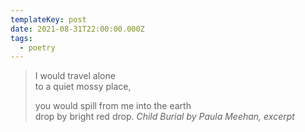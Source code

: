 ```yaml
---
templateKey: post
date: 2021-08-31T22:00:00.000Z
tags:
  - poetry
---
```

> I would travel alone<br/>
> to a quiet mossy place,<br/>
>
> you would spill from me into the earth<br/>
> drop by bright red drop.
> <cite>Child Burial by Paula Meehan, excerpt</cite>